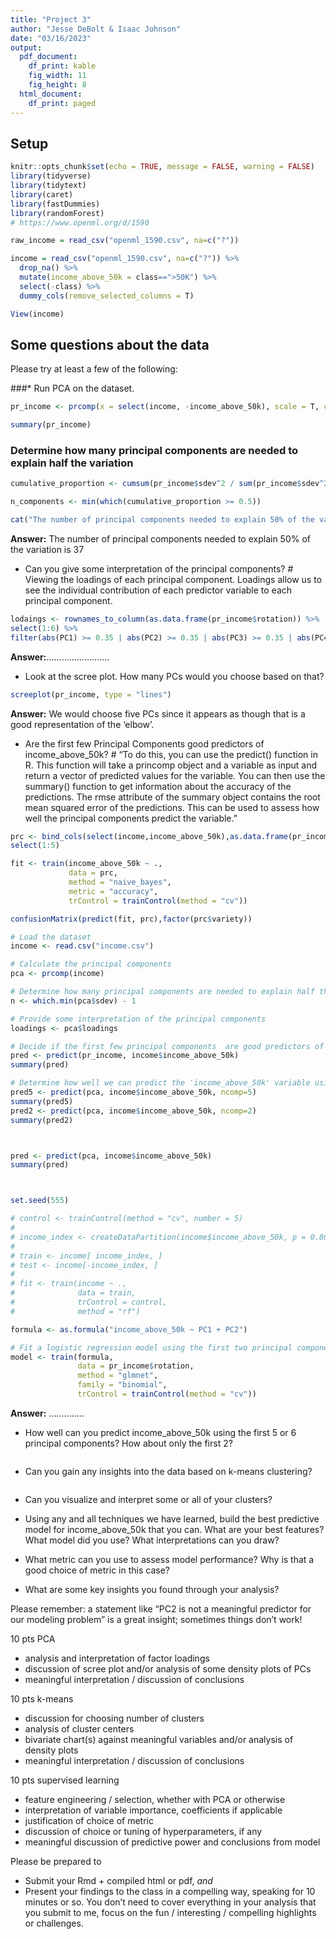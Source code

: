 ```yaml
---
title: "Project 3"
author: "Jesse DeBolt & Isaac Johnson"
date: "03/16/2023"
output:
  pdf_document:
    df_print: kable
    fig_width: 11
    fig_height: 8
  html_document:
    df_print: paged
---
```



## Setup
```r
knitr::opts_chunk$set(echo = TRUE, message = FALSE, warning = FALSE)
library(tidyverse)
library(tidytext)
library(caret)
library(fastDummies)
library(randomForest)
# https://www.openml.org/d/1590

raw_income = read_csv("openml_1590.csv", na=c("?"))

income = read_csv("openml_1590.csv", na=c("?")) %>%
  drop_na() %>%
  mutate(income_above_50k = class==">50K") %>%
  select(-class) %>%
  dummy_cols(remove_selected_columns = T)

View(income)

```

## Some questions about the data

Please try at least a few of the following:

###* Run PCA on the dataset.
```r
pr_income <- prcomp(x = select(income, -income_above_50k), scale = T, center = T)

summary(pr_income)
```


### Determine how many principal components are needed to explain half the variation
```r
cumulative_proportion <- cumsum(pr_income$sdev^2 / sum(pr_income$sdev^2))

n_components <- min(which(cumulative_proportion >= 0.5))

cat("The number of principal components needed to explain 50% of the variation is", n_components)

```

**Answer:** The number of principal components needed to explain 50% of the variation is 37


* Can you give some interpretation of the principal components?
# Viewing the loadings of each principal component. Loadings allow us to see the individual contribution of each predictor variable to each principal component.
```r
lodaings <- rownames_to_column(as.data.frame(pr_income$rotation)) %>%
select(1:6) %>%
filter(abs(PC1) >= 0.35 | abs(PC2) >= 0.35 | abs(PC3) >= 0.35 | abs(PC4) >= 0.35 | abs(PC5) >= 0.35)

```

**Answer:**.........................


* Look at the scree plot. How many PCs would you choose based on that?
```r
screeplot(pr_income, type = "lines")

```
**Answer:** We would choose five PCs since it appears as though that is a good representation of the 'elbow'.


* Are the first few Principal Components good predictors of income_above_50k?
# "To do this, you can use the predict() function in R. This function will take a princomp object and a variable as input and return a vector of predicted values for the variable. You can then use the summary() function to get information about the accuracy of the predictions. The rmse attribute of the summary object contains the root mean squared error of the predictions. This can be used to assess how well the principal components predict the variable."
```r
prc <- bind_cols(select(income,income_above_50k),as.data.frame(pr_income$x)) %>%
select(1:5)

fit <- train(income_above_50k ~ .,
             data = prc,
             method = "naive_bayes",
             metric = "accuracy",
             trControl = trainControl(method = "cv"))

confusionMatrix(predict(fit, prc),factor(prc$variety))
```







```r

# Load the dataset
income <- read.csv("income.csv")

# Calculate the principal components
pca <- prcomp(income)

# Determine how many principal components are needed to explain half the variation
n <- which.min(pca$sdev) - 1

# Provide some interpretation of the principal components
loadings <- pca$loadings

# Decide if the first few principal components  are good predictors of the 'income_above_50k' variable
pred <- predict(pr_income, income$income_above_50k)
summary(pred)

# Determine how well we can predict the 'income_above_50k' variable using the first five or six principal components and just the first two
pred5 <- predict(pca, income$income_above_50k, ncomp=5)
summary(pred5)
pred2 <- predict(pca, income$income_above_50k, ncomp=2)
summary(pred2)



pred <- predict(pca, income$income_above_50k)
summary(pred)



set.seed(555)

# control <- trainControl(method = "cv", number = 5)
# 
# income_index <- createDataPartition(income$income_above_50k, p = 0.80, list = FALSE)
# 
# train <- income[ income_index, ]
# test <- income[-income_index, ]
# 
# fit <- train(income ~ .,
#              data = train,
#              trControl = control,
#              method = "rf")

formula <- as.formula("income_above_50k ~ PC1 + PC2")

# Fit a logistic regression model using the first two principal components
model <- train(formula,
               data = pr_income$rotation,
               method = "glmnet",
               family = "binomial",
               trControl = trainControl(method = "cv"))

```
**Answer:** ..............


* How well can you predict income_above_50k using the first 5 or 6 principal components? How about only the first 2?
```r

```


* Can you gain any insights into the data based on k-means clustering? 
```r


```



* Can you visualize and interpret some or all of your clusters?



* Using any and all techniques we have learned, build the best predictive model for income_above_50k that you can. What are your best features? What model did you use? What interpretations can you draw?



* What metric can you use to assess model performance? Why is that a good choice of metric in this case?



* What are some key insights you found through your analysis?

Please remember: a statement like "PC2 is not a meaningful predictor for our modeling problem" is a great insight; sometimes things don't work!

10 pts PCA

* analysis and interpretation of factor loadings
* discussion of scree plot and/or analysis of some density plots of PCs
* meaningful interpretation / discussion of conclusions 

10 pts k-means

* discussion for choosing number of clusters
* analysis of cluster centers
* bivariate chart(s) against meaningful variables and/or analysis of density plots
* meaningful interpretation / discussion of conclusions 

10 pts supervised learning

* feature engineering / selection, whether with PCA or otherwise
* interpretation of variable importance, coefficients if applicable
* justification of choice of metric
* discussion of choice or tuning of hyperparameters, if any
* meaningful discussion of predictive power and conclusions from model

Please be prepared to 

* Submit your Rmd + compiled html or pdf, *and*
* Present your findings to the class in a compelling way, speaking for 10 minutes or so. You don't need to cover everything in your analysis that you submit to me, focus on the fun / interesting / compelling highlights or challenges.


```r

```

